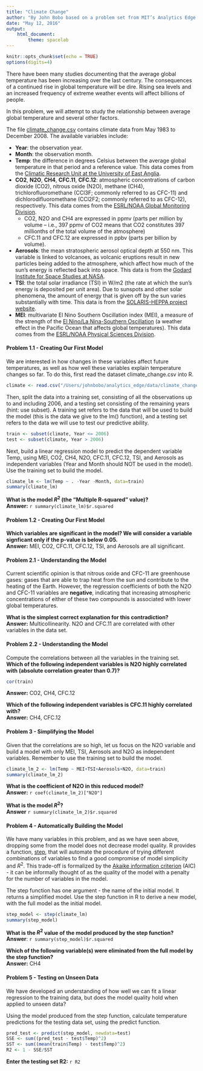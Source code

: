```yaml
---
title: "Climate Change"
author: "By John Bobo based on a problem set from MIT’s Analytics Edge MOOC"
date: "May 12, 2016"
output:
    html_document:
        theme: spacelab
---
```


```r
knitr::opts_chunk$set(echo = TRUE)
options(digits=4)
```

There have been many studies documenting that the average global temperature has been increasing over the last century. The consequences of a continued rise in global temperature will be dire. Rising sea levels and an increased frequency of extreme weather events will affect billions of people.

In this problem, we will attempt to study the relationship between average global temperature and several other factors.

The file [climate_change.csv](https://d37djvu3ytnwxt.cloudfront.net/asset-v1:MITx+15.071x_3+1T2016+type@asset+block/climate_change.csv) contains climate data from May 1983 to December 2008. The available variables include:

* **Year**: the observation year.  
* **Month**: the observation month.  
* **Temp**: the difference in degrees Celsius between the average global temperature in that period and a reference value. This data comes from the [Climatic Research Unit at the University of East Anglia](http://www.cru.uea.ac.uk/cru/data/temperature/).  
* **CO2**, **N2O**, **CH4**, **CFC.11**, **CFC.12**: atmospheric concentrations of carbon dioxide (CO2), nitrous oxide (N2O), methane  (CH4), trichlorofluoromethane (CCl3F; commonly referred to as CFC-11) and dichlorodifluoromethane (CCl2F2; commonly referred to as CFC-12), respectively. This data comes from the [ESRL/NOAA Global Monitoring Division](http://www.esrl.noaa.gov/gmd/ccgg/data-products.html).  
    * CO2, N2O and CH4 are expressed in ppmv (parts per million by volume  -- i.e., 397 ppmv of CO2 means that CO2 constitutes 397 millionths of the total volume of the atmosphere)  
    * CFC.11 and CFC.12 are expressed in ppbv (parts per billion by volume).   
* **Aerosols**: the mean stratospheric aerosol optical depth at 550 nm. This variable is linked to volcanoes, as volcanic eruptions result in new particles being added to the atmosphere, which affect how much of the sun's energy is reflected back into space. This data is from the [Godard Institute for Space Studies at NASA](http://data.giss.nasa.gov/modelforce/strataer/).  
* **TSI**: the total solar irradiance (TSI) in W/m2 (the rate at which the sun's energy is deposited per unit area). Due to sunspots and other solar phenomena, the amount of energy that is given off by the sun varies substantially with time. This data is from the [SOLARIS-HEPPA project website](http://solarisheppa.geomar.de/solarisheppa/cmip5).  
* **MEI**: multivariate El Nino Southern Oscillation index (MEI), a measure of the strength of the [El Nino/La Nina-Southern Oscillation](http://en.wikipedia.org/wiki/El_nino) (a weather effect in the Pacific Ocean that affects global temperatures). This data comes from the [ESRL/NOAA Physical Sciences Division](http://www.esrl.noaa.gov/psd/enso/mei/table.html).


#### Problem 1.1 - Creating Our First Model

We are interested in how changes in these variables affect future temperatures, as well as how well these variables explain temperature changes so far. To do this, first read the dataset climate_change.csv into R.
```r
climate <- read.csv("/Users/johnbobo/analytics_edge/data/climate_change.csv")
```

Then, split the data into a training set, consisting of all the observations up to and including 2006, and a testing set consisting of the remaining years (hint: use subset). A training set refers to the data that will be used to build the model (this is the data we give to the lm() function), and a testing set refers to the data we will use to test our predictive ability.
```r
train <- subset(climate, Year <= 2006)
test <- subset(climate, Year > 2006)
```

Next, build a linear regression model to predict the dependent variable Temp, using MEI, CO2, CH4, N2O, CFC.11, CFC.12, TSI, and Aerosols as independent variables (Year and Month should NOT be used in the model). Use the training set to build the model.

```r
climate_lm <- lm(Temp ~ . -Year -Month, data=train)
summary(climate_lm)
```


**What is the model $R^2$ (the "Multiple R-squared" value)?**  
**Answer:** `r summary(climate_lm)$r.squared`

#### Problem 1.2 - Creating Our First Model

**Which variables are significant in the model? We will consider a variable signficant only if the p-value is below 0.05.**  
**Answer:** MEI, CO2, CFC.11, CFC.12, TSI, and Aerosols are all significant.

#### Problem 2.1 - Understanding the Model

Current scientific opinion is that nitrous oxide and CFC-11 are greenhouse gases: gases that are able to trap heat from the sun and contribute to the heating of the Earth. However, the regression coefficients of both the N2O and CFC-11 variables are **negative**, indicating that increasing atmospheric concentrations of either of these two compounds is associated with lower global temperatures.

**What is the simplest correct explanation for this contradiction?**  
**Answer:** Multicollinearity. N2O and CFC.11 are correlated with other variables in the data set. 

#### Problem 2.2 - Understanding the Model

Compute the correlations between all the variables in the training set. **Which of the following independent variables is N2O highly correlated with (absolute correlation greater than 0.7)?** 
```r
cor(train)
```
**Answer:** CO2, CH4, CFC.12

**Which of the following independent variables is CFC.11 highly correlated with?**  
**Answer:** CH4, CFC.12

#### Problem 3 - Simplifying the Model

Given that the correlations are so high, let us focus on the N2O variable and build a model with only MEI, TSI, Aerosols and N2O as independent variables. Remember to use the training set to build the model.
```r
climate_lm_2 <- lm(Temp ~ MEI+TSI+Aerosols+N2O, data=train)
summary(climate_lm_2)
```

**What is the coefficient of N2O in this reduced model?**  
**Answer:** `r coef(climate_lm_2)["N2O"]`

**What is the model $R^2$?**  
**Answer** `r summary(climate_lm_2)$r.squared`

#### Problem 4 - Automatically Building the Model

We have many variables in this problem, and as we have seen above, dropping some from the model does not decrease model quality. R provides a function, [step](http://stat.ethz.ch/R-manual/R-devel/library/stats/html/step.html), that will automate the procedure of trying different combinations of variables to find a good compromise of model simplicity and $R^2$. This trade-off is formalized by the [Akaike information criterion](http://en.wikipedia.org/wiki/Akaike_information_criterion) (AIC) - it can be informally thought of as the quality of the model with a penalty for the number of variables in the model.

The step function has one argument - the name of the initial model. It returns a simplified model. Use the step function in R to derive a new model, with the full model as the initial model.
```r
step_model <- step(climate_lm)
summary(step_model)
```


**What is the $R^2$ value of the model produced by the step function?**  
**Answer**: `r summary(step_model)$r.squared`

**Which of the following variable(s) were eliminated from the full model by the step function?**  
**Answer:** CH4

#### Problem 5 - Testing on Unseen Data

We have developed an understanding of how well we can fit a linear regression to the training data, but does the model quality hold when applied to unseen data?

Using the model produced from the step function, calculate temperature predictions for the testing data set, using the predict function.
```r
pred_test <- predict(step_model, newdata=test)
SSE <- sum((pred_test - test$Temp)^2)
SST <- sum((mean(train$Temp) - test$Temp)^2)
R2 <- 1 - SSE/SST
```

**Enter the testing set R2:** `r R2`